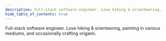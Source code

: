 ```yaml
---
description: Full-stack software engineer. Love hiking & orienteering, painting in various mediums, and occasionally crafting origami.
hide_table_of_contents: true
---
```


Full-stack software engineer. Love hiking & orienteering, painting in various mediums, and occasionally crafting origami.
